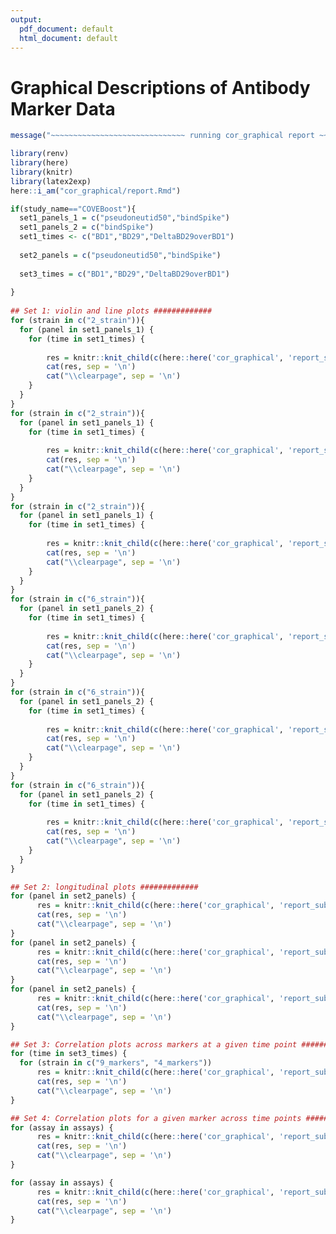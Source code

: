 ```yaml
---
output:
  pdf_document: default
  html_document: default
---
```

#  Graphical Descriptions of Antibody Marker Data {#ab-grapical}

```r
message("~~~~~~~~~~~~~~~~~~~~~~~~~~~~~~ running cor_graphical report ~~~~~~~~~~~~~~~~~~~~~~~~~~~~")
```


```r
library(renv)
library(here)
library(knitr)
library(latex2exp)
here::i_am("cor_graphical/report.Rmd")

if(study_name=="COVEBoost"){
  set1_panels_1 = c("pseudoneutid50","bindSpike")
  set1_panels_2 = c("bindSpike")
  set1_times <- c("BD1","BD29","DeltaBD29overBD1")
  
  set2_panels = c("pseudoneutid50","bindSpike")
  
  set3_times = c("BD1","BD29","DeltaBD29overBD1")
  
}
    
## Set 1: violin and line plots #############
for (strain in c("2_strain")){
  for (panel in set1_panels_1) {
    for (time in set1_times) {
  
        res = knitr::knit_child(c(here::here('cor_graphical', 'report_sub1.Rmd')), quiet = TRUE)
        cat(res, sep = '\n')
        cat("\\clearpage", sep = '\n')
    }
  }
}
for (strain in c("2_strain")){
  for (panel in set1_panels_1) {
    for (time in set1_times) {
  
        res = knitr::knit_child(c(here::here('cor_graphical', 'report_sub1.2.Rmd')), quiet = TRUE)
        cat(res, sep = '\n')
        cat("\\clearpage", sep = '\n')
    }
  }
}
for (strain in c("2_strain")){
  for (panel in set1_panels_1) {
    for (time in set1_times) {
  
        res = knitr::knit_child(c(here::here('cor_graphical', 'report_sub1.3.Rmd')), quiet = TRUE)
        cat(res, sep = '\n')
        cat("\\clearpage", sep = '\n')
    }
  }
}
for (strain in c("6_strain")){
  for (panel in set1_panels_2) {
    for (time in set1_times) {
  
        res = knitr::knit_child(c(here::here('cor_graphical', 'report_sub1.Rmd')), quiet = TRUE)
        cat(res, sep = '\n')
        cat("\\clearpage", sep = '\n')
    }
  }
}
for (strain in c("6_strain")){
  for (panel in set1_panels_2) {
    for (time in set1_times) {
  
        res = knitr::knit_child(c(here::here('cor_graphical', 'report_sub1.2.Rmd')), quiet = TRUE)
        cat(res, sep = '\n')
        cat("\\clearpage", sep = '\n')
    }
  }
}
for (strain in c("6_strain")){
  for (panel in set1_panels_2) {
    for (time in set1_times) {
  
        res = knitr::knit_child(c(here::here('cor_graphical', 'report_sub1.3.Rmd')), quiet = TRUE)
        cat(res, sep = '\n')
        cat("\\clearpage", sep = '\n')
    }
  }
}

## Set 2: longitudinal plots #############
for (panel in set2_panels) {
      res = knitr::knit_child(c(here::here('cor_graphical', 'report_sub2.Rmd')), quiet = TRUE)
      cat(res, sep = '\n')
      cat("\\clearpage", sep = '\n')
}
for (panel in set2_panels) {
      res = knitr::knit_child(c(here::here('cor_graphical', 'report_sub2.2.Rmd')), quiet = TRUE)
      cat(res, sep = '\n')
      cat("\\clearpage", sep = '\n')
}
for (panel in set2_panels) {
      res = knitr::knit_child(c(here::here('cor_graphical', 'report_sub2.3.Rmd')), quiet = TRUE)
      cat(res, sep = '\n')
      cat("\\clearpage", sep = '\n')
}

## Set 3: Correlation plots across markers at a given time point #############
for (time in set3_times) {
  for (strain in c("9_markers", "4_markers"))
      res = knitr::knit_child(c(here::here('cor_graphical', 'report_sub3.Rmd')), quiet = TRUE)
      cat(res, sep = '\n')
      cat("\\clearpage", sep = '\n')
}

## Set 4: Correlation plots for a given marker across time points #############
for (assay in assays) {
      res = knitr::knit_child(c(here::here('cor_graphical', 'report_sub4.Rmd')), quiet = TRUE)
      cat(res, sep = '\n')
      cat("\\clearpage", sep = '\n')
}

for (assay in assays) {
      res = knitr::knit_child(c(here::here('cor_graphical', 'report_sub4.2.Rmd')), quiet = TRUE)
      cat(res, sep = '\n')
      cat("\\clearpage", sep = '\n')
}

```
